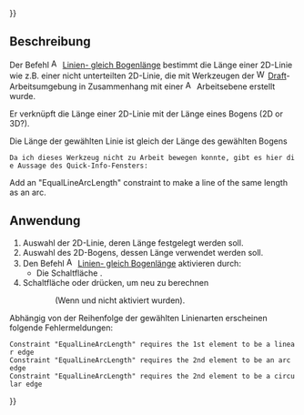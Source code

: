 {{UnfinishedDocu{{#translation:}}}}
<languages/>

{{Docnav/de
|[[Assembly3_ConstraintLengthEqualPointLineDistance/de|Länge gleich Punkt-Linie-Abstand]]
|[[Assembly3_ConstraintMidPoint/de|Miitelpunkt]]
|[[Assembly3_Workbench/de|Assembly3]]
|IconL=Assembly_ConstraintLengthEqualPointLineDistance.svg
|IconR=Assembly_ConstraintMidPoint.svg
|IconC=Assembly3_workbench_icon.svg
}}

{{GuiCommand/de
|Name=Assembly3 ConstraintEqualLineArcLength
|Name/de=Assembly3 LinienGleichBogenlänge
|Icon=Assembly_ConstraintEqualLineArcLength.svg
|Workbenches=[[Assembly3_Workbench/de|Assembly3]]
}}

== Beschreibung ==

Der Befehl [[Image:Assembly_ConstraintEqualLineArcLength.svg|16px]] [[Assembly3_ConstraintEqualLineArcLength/de|Linien- gleich Bogenlänge]] bestimmt die Länge einer 2D-Linie wie z.B. einer nicht unterteilten 2D-Linie, die mit Werkzeugen der [[Image:Workbench_Draft.svg|16px]] [[Draft_Workbench/de|Draft]]-Arbeitsumgebung in Zusammenhang mit einer [[Image:Assembly_Workplane.svg|16px]] Arbeitsebene erstellt wurde.

Er verknüpft die Länge einer 2D-Linie mit der Länge eines Bogens (2D or 3D?). 

Die Länge der gewählten Linie ist gleich der Länge des gewählten Bogens

 Da ich dieses Werkzeug nicht zu Arbeit bewegen konnte, gibt es hier die Aussage des Quick-Info-Fensters:
Add an "EqualLineArcLength" constraint to make a line of the same length as an arc. 

== Anwendung ==

# Auswahl der 2D-Linie, deren Länge festgelegt werden soll.
# Auswahl des 2D-Bogens, dessen Länge verwendet werden soll.
# Den Befehl [[Image:Assembly_ConstraintEqualLineArcLength.svg|16px]] [[Assembly3_ConstraintEqualLineArcLength/de|Linien- gleich Bogenlänge]] aktivieren durch:
#* Die Schaltfläche {{Button|[[Image:Assembly_ConstraintEqualLineArcLength.svg|16px]] [[Assembly3_ConstraintEqualLineArcLength/de|Linien- gleich Bogenlänge]]}}.
# Schaltfläche {{Button|[[Image:Assembly3_workbench_icon.svg|16px]] [[Assembly3_ResolveConstraints/de|Beziehungen berechnen]]}} oder {{Button|[[Image:Assembly_QuickSolve.svg|16px]] [[Assembly3_QuickSolve/de|Schnelle Berechnung]]}} drücken, um neu zu berechnen 
:: (Wenn {{Button|[[Image:Assembly_AutoRecompute.svg|16px]] [[Assembly3_AutoRecompute/de|Automatische Berechnung]]}} und {{Button|[[Image:Assembly_SmartRecompute.svg|16px]] [[Assembly3_SmartRecompute/de|Smarte Berechnung]]}} nicht aktiviert wurden).


Abhängig von der Reihenfolge der gewählten Linienarten erscheinen folgende Fehlermeldungen:
 Constraint "EqualLineArcLength" requires the 1st element to be a linear edge
 Constraint "EqualLineArcLength" requires the 2nd element to be an arc edge
 Constraint "EqualLineArcLength" requires the 2nd element to be a circular edge


{{Docnav/de
|[[Assembly3_ConstraintLengthEqualPointLineDistance/de|Länge gleich Punkt-Linie-Abstand]]
|[[Assembly3_ConstraintMidPoint/de|Miitelpunkt]]
|[[Assembly3_Workbench/de|Assembly3]]
|IconL=Assembly_ConstraintLengthEqualPointLineDistance.svg
|IconR=Assembly_ConstraintMidPoint.svg
|IconC=Assembly3_workbench_icon.svg
}}

{{Userdocnavi{{#translation:}}}}